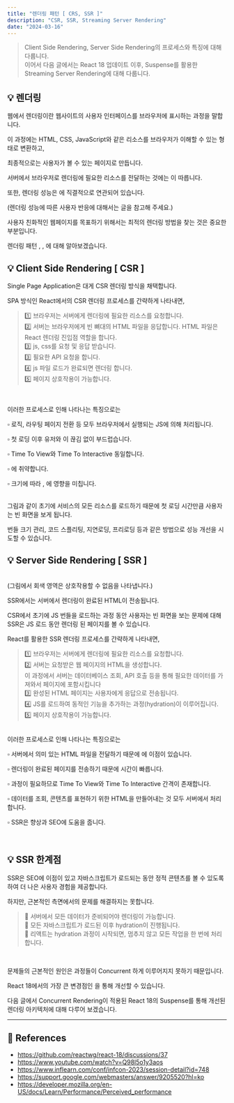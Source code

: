 ```yaml
---
title: "렌더링 패턴 [ CRS, SSR ]"
description: "CSR, SSR, Streaming Server Rendering"
date: "2024-03-16"
---
```


> Client Side Rendering, Server Side Rendering의 프로세스와 특징에 대해 다룹니다. <br/>
> 이어서 다음 글에서는 React 18 업데이트 이후, Suspense를 활용한 Streaming Server Rendering에 대해 다룹니다.

## 💡 렌더링

웹에서 렌더링이란 웹사이트의 사용자 인터페이스를 브라우저에 표시하는 과정을 말합니다.

이 과정에는 HTML, CSS, JavaScript와 같은 리소스를 브라우저가 이해할 수 있는 형태로 변환하고,

최종적으로는 사용자가 볼 수 있는 페이지로 만듭니다.

서버에서 브라우저로 렌더링에 필요한 리소스를 전달하는 것에는 <Highlight text="비용"/>이 따릅니다.

또한, 렌더링 성능은 <Highlight text="사용자 경험"/>에 직결적으로 연관되어 있습니다.

(렌더링 성능에 따른 사용자 반응에 대해서는 <Link link="https://support.google.com/webmasters/answer/9205520?hl=ko" replace="Google Core Web Vital" /> 글을 참고해 주세요.)

사용자 친화적인 웹페이지를 목표하기 위해서는 최적의 렌더링 방법을 찾는 것은 중요한 부분입니다.

렌더링 패턴 <Highlight text="CSR"/>, <Highlight text="SSR"/>, <Highlight text="Streaming Server Rendering"/>에 대해 알아보겠습니다.

## 💡 Client Side Rendering [ CSR ]

Single Page Application은 대게 CSR 렌더링 방식을 채택합니다.

SPA 방식인 React에서의 CSR 렌더링 프로세스를 간략하게 나타내면,

<CustomImage
  src="https://github.com/jeongdopark/xeraph-blog/assets/72500346/2b366cd6-ed7f-466a-91cb-0629720f9c57"
  width={600}
  height={400}
/>

> 1️⃣ 브라우저는 서버에게 렌더링에 필요한 리소스를 요청합니다. <br/>
> 2️⃣ 서버는 브라우저에게 빈 뼈대의 HTML 파일을 응답합니다. HTML 파일은 React 렌더링 진입점 역할을 합니다.<br/>
> 3️⃣ js, css를 요청 및 응답 받습니다.<br/>
> 3️⃣ 필요한 API 요청을 합니다.<br/>
> 4️⃣ js 파일 로드가 완료되면 렌더링 합니다.<br/>
> 5️⃣ 페이지 상호작용이 가능합니다.<br/>

<br />

이러한 프로세스로 인해 나타나는 특징으로는

▫️ 로직, 라우팅 페이지 전환 등 모두 브라우저에서 실행되는 JS에 의해 처리됩니다.

▫️ 첫 로딩 이후 유저와 <Highlight text="상호작용" />이 끊김 없이 부드럽습니다.

▫️ Time To View와 Time To Interactive 동일합니다.

▫️ <Highlight text="SEO" />에 취약합니다.

▫️ <Highlight text="JS 번들" /> 크기에 따라 <Highlight text="FCP"/>, <Highlight text="TTI" />에 영향을 미칩니다.

<CustomImage
  src="https://github.com/jeongdopark/H-Logger/assets/72500346/1738b20f-975f-4c5a-b829-226f09539169"
  width={600}
  height={400}
/>

<br />
그림과 같이 초기에 서비스의 모든 리소스를 로드하기 때문에 첫 로딩 시간만큼 사용자는 빈 화면을 보게 됩니다.

번들 크기 관리, 코드 스플리팅, 지연로딩, 프리로딩 등과 같은 방법으로 성능 개선을 시도할 수 있습니다.

## 💡 Server Side Rendering [ SSR ]

<CustomImage
  src="https://github.com/jeongdopark/H-Logger/assets/72500346/ec3ca8c5-5ab6-40e2-a1d0-f8512de384a7"
  width={600}
  height={400}
/>
<br />
(그림에서 회색 영역은 상호작용할 수 없음을 나타냅니다.)

SSR에서는 서버에서 렌더링이 완료된 HTML이 전송됩니다.

CSR에서 초기에 JS 번들을 로드하는 과정 동안 사용자는 빈 화면을 보는 문제에 대해 SSR은 JS 로드 동안 렌더링 된 페이지를 볼 수 있습니다.

React를 활용한 SSR 렌더링 프로세스를 간략하게 나타내면,

<CustomImage
  src="https://github.com/jeongdopark/xeraph-blog/assets/72500346/aa068d4b-7fc4-4a01-b32a-77a9f3c1fce6"
  width={600}
  height={400}
/>

> 1️⃣ 브라우저는 서버에게 렌더링에 필요한 리소스를 요청합니다. <br/>
> 2️⃣ 서버는 요청받은 웹 페이지의 HTML을 생성합니다. <br/>
> 이 과정에서 서버는 데이터베이스 조회, API 호출 등을 통해 필요한 데이터를 가져와서 페이지에 포함시킵니다<br/>
> 3️⃣ 완성된 HTML 페이지는 사용자에게 응답으로 전송됩니다.<br/>
> 4️⃣ JS를 로드하여 동적인 기능을 추가하는 과정(hydration)이 이루어집니다.<br/>
> 5️⃣ 페이지 상호작용이 가능합니다.<br/>

<br />
이러한 프로세스로 인해 나타나는 특징으로는

▫️ 서버에서 의미 있는 HTML 파일을 전달하기 때문에 <Highlight text="SEO" />에 이점이 있습니다.

▫️ 렌더링이 완료된 페이지를 전송하기 때문에 <Highlight text="FCP" /> 시간이 빠릅니다.

▫️ <Highlight text="hydration" /> 과정이 필요하므로 Time To View와 Time To Interactive 간격이 존재합니다.

▫️ 데이터를 조회, 콘텐츠를 표현하기 위한 HTML을 만들어내는 것 모두 서버에서 처리합니다. <br/>

▫️ SSR은 <Link link="https://developer.mozilla.org/en-US/docs/Learn/Performance/Perceived_performance" replace="유저가 인식하는 성능" /> 향상과 SEO에 도움을 줍니다.

<br />

## 💡 SSR 한계점

SSR은 SEO에 이점이 있고 자바스크립트가 로드되는 동안 정적 콘텐츠를 볼 수 있도록 하여 더 나은 사용자 경험을 제공합니다.

하지만, 근본적인 측면에서의 문제를 해결하지는 못합니다.

> 🚨 서버에서 모든 데이터가 준비되어야 렌더링이 가능합니다. <br/>
> 🚨 모든 자바스크립트가 로드된 이후 hydration이 진행됩니다. <br/>
> 🚨 리액트는 hydration 과정이 시작되면, 멈추지 않고 모든 작업을 한 번에 처리합니다. <br/>

<br />

문제들의 근본적인 원인은 과정들이 Concurrent 하게 이루어지지 못하기 때문입니다.

React 18에서의 가장 큰 변경점인 <Highlight text="Concurrent Rendering"/>을 통해 개선할 수 있습니다.

다음 글에서 Concurrent Rendering이 적용된 React 18의 Suspense를 통해 개선된 렌더링 아키텍처에 대해 다루어 보겠습니다.

---

## 🔦 References

- https://github.com/reactwg/react-18/discussions/37
- https://www.youtube.com/watch?v=Q98l5o1y3aos
- https://www.inflearn.com/conf/infcon-2023/session-detail?id=748
- https://support.google.com/webmasters/answer/9205520?hl=ko
- https://developer.mozilla.org/en-US/docs/Learn/Performance/Perceived_performance
